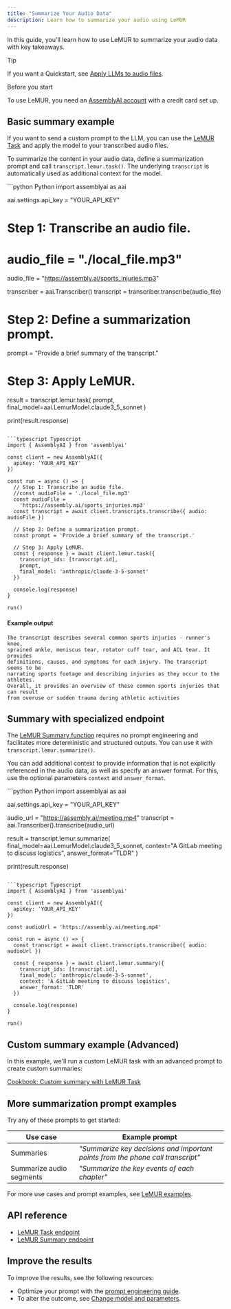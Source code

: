 ```yaml
---
title: "Summarize Your Audio Data"
description: Learn how to summarize your audio using LeMUR
---
```


In this guide, you'll learn how to use LeMUR to summarize your audio data with key takeaways.

<Tip>

Tip

If you want a Quickstart, see [Apply LLMs to audio files](/docs/getting-started/apply-llms-to-audio-files).

</Tip>

<Info>
Before you start

To use LeMUR, you need an [AssemblyAI account](https://www.assemblyai.com/dashboard/signup) with a credit card set up.
</Info>

## Basic summary example[​](#basic-summary-example "Direct link to Basic summary example")

If you want to send a custom prompt to the LLM, you can use the [LeMUR Task](https://assemblyai.com/docs/api-reference/lemur/task) and apply the model to your transcribed audio files.

To summarize the content in your audio data, define a summarization prompt and call `transcript.lemur.task()`. The underlying `transcript` is automatically used as additional context for the model.

<CodeGroup>
```python Python
import assemblyai as aai

aai.settings.api_key = "YOUR_API_KEY"

# Step 1: Transcribe an audio file.
# audio_file = "./local_file.mp3"
audio_file = "https://assembly.ai/sports_injuries.mp3"

transcriber = aai.Transcriber()
transcript = transcriber.transcribe(audio_file)

# Step 2: Define a summarization prompt.
prompt = "Provide a brief summary of the transcript."

# Step 3: Apply LeMUR.
result = transcript.lemur.task(
    prompt, final_model=aai.LemurModel.claude3_5_sonnet
)

print(result.response)
```

```typescript Typescript
import { AssemblyAI } from 'assemblyai'

const client = new AssemblyAI({
  apiKey: 'YOUR_API_KEY'
})

const run = async () => {
  // Step 1: Transcribe an audio file.
  //const audioFile = './local_file.mp3'
  const audioFile =
    'https://assembly.ai/sports_injuries.mp3'
  const transcript = await client.transcripts.transcribe({ audio: audioFile })

  // Step 2: Define a summarization prompt.
  const prompt = 'Provide a brief summary of the transcript.'

  // Step 3: Apply LeMUR.
  const { response } = await client.lemur.task({
    transcript_ids: [transcript.id],
    prompt,
    final_model: 'anthropic/claude-3-5-sonnet'
  })

  console.log(response)
}

run()
```
</CodeGroup>


#### Example output[​](#example-output "Direct link to Example output")

```text
The transcript describes several common sports injuries - runner's knee,
sprained ankle, meniscus tear, rotator cuff tear, and ACL tear. It provides
definitions, causes, and symptoms for each injury. The transcript seems to be
narrating sports footage and describing injuries as they occur to the athletes.
Overall, it provides an overview of these common sports injuries that can result
from overuse or sudden trauma during athletic activities
```

## Summary with specialized endpoint[​](#summary-with-specialized-endpoint "Direct link to Summary with specialized endpoint")

The [LeMUR Summary function](https://www.assemblyai.com/docs/api-reference/lemur/summary) requires no prompt engineering and facilitates more deterministic and structured outputs. You can use it with `transcript.lemur.summarize()`.

You can add additional context to provide information that is not explicitly referenced in the audio data, as well as specify an answer format. For this, use the optional parameters `context` and `answer_format`.

<CodeGroup>
```python Python
import assemblyai as aai

aai.settings.api_key = "YOUR_API_KEY"

audio_url = "https://assembly.ai/meeting.mp4"
transcript = aai.Transcriber().transcribe(audio_url)

result = transcript.lemur.summarize(
    final_model=aai.LemurModel.claude3_5_sonnet,
    context="A GitLab meeting to discuss logistics",
    answer_format="TLDR"
)

print(result.response)
```

```typescript Typescript
import { AssemblyAI } from 'assemblyai'

const client = new AssemblyAI({
  apiKey: 'YOUR_API_KEY'
})

const audioUrl = 'https://assembly.ai/meeting.mp4'

const run = async () => {
  const transcript = await client.transcripts.transcribe({ audio: audioUrl })

  const { response } = await client.lemur.summary({
    transcript_ids: [transcript.id],
    final_model: 'anthropic/claude-3-5-sonnet',
    context: 'A GitLab meeting to discuss logistics',
    answer_format: 'TLDR'
  })

  console.log(response)
}

run()
```
</CodeGroup>

## Custom summary example (Advanced)[​](#custom-summary-example-advanced "Direct link to Custom summary example (Advanced)")

In this example, we'll run a custom LeMUR task with an advanced prompt to create custom summaries:

[Cookbook: Custom summary with LeMUR Task](https://github.com/AssemblyAI/cookbook/blob/master/lemur/task-endpoint-custom-summary.ipynb)

## More summarization prompt examples[​](#more-summarization-prompt-examples "Direct link to More summarization prompt examples")

Try any of these prompts to get started:

| Use case | Example prompt |
| --- | --- |
| Summaries | _"Summarize key decisions and important points from the phone call transcript"_ |
| Summarize audio segments | _"Summarize the key events of each chapter"_ |

For more use cases and prompt examples, see [LeMUR examples](/docs/lemur/examples).

## API reference[​](#api-reference "Direct link to API reference")

*   [LeMUR Task endpoint](https://assemblyai.com/docs/api-reference/lemur/task)
*   [LeMUR Summary endpoint](https://www.assemblyai.com/docs/api-reference/lemur/summary)

## Improve the results[​](#improve-the-results "Direct link to Improve the results")

To improve the results, see the following resources:

*   Optimize your prompt with the [prompt engineering guide](/docs/lemur/improving-your-prompt).
*   To alter the outcome, see [Change model and parameters](/docs/lemur/customize-parameters).